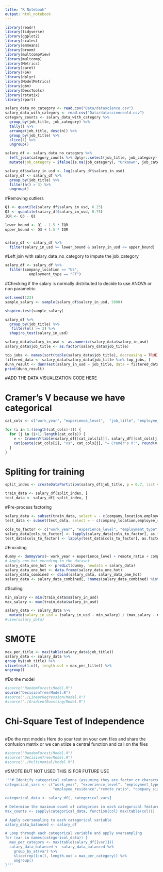 ```yaml
---
title: "R Notebook"
output: html_notebook
---
```

```r
library(readr)
library(tidyverse)
library(ggplot2)
library(scales)
library(emmeans)
library(broom) 
library(multcompView)
library(multcomp) 
library(Metrics)
library(caret)
library(FSA)
library(dplyr)
library(ModelMetrics)
library(gbm)
library(DescTools)
library(rstatix)
library(rpart)

``` 

```r
salary_data_no_category <- read.csv("Data/datascience.csv")
salary_data_with_category <- read.csv("Data/datascienceold.csv") 
category_counts <- salary_data_with_category %>%
  group_by(job_title, job_category) %>%
  tally() %>%
  arrange(job_title, desc(n)) %>%
  group_by(job_title) %>%
  slice(1) %>%
  ungroup()

salary_df <- salary_data_no_category %>%
  left_join(category_counts %>% dplyr::select(job_title, job_category), by = "job_title") %>%
  mutate(job_category = ifelse(is.na(job_category), "Unknown", job_category)) 

salary_df$salary_in_usd <- log(salary_df$salary_in_usd)
salary_df <- salary_df %>%
  group_by(job_title) %>%
  filter(n() > 3) %>%
  ungroup()
```

#Removing outliers
```r
Q1 <- quantile(salary_df$salary_in_usd, 0.25)
Q3 <- quantile(salary_df$salary_in_usd, 0.75)
IQR <- Q3 - Q1

lower_bound <- Q1 - 1.5 * IQR
upper_bound <- Q3 + 1.5 * IQR


salary_df <- salary_df %>%
  filter(salary_in_usd >= lower_bound & salary_in_usd <= upper_bound)
```


#Left join with salary_data_no_category to impute the job_category
```r
salary_df <- salary_df %>%
  filter(company_location == "US",
           employment_type == "FT") 
```

#Checking if the salary is normally distributed to decide to use ANOVA or non parametric
```r
set.seed(123) 
sample_salary <- sample(salary_df$salary_in_usd, 5000)

shapiro.test(sample_salary)

salary_df %>%
  group_by(job_title) %>%
   filter(n() >= 3) %>% 
  shapiro_test(salary_in_usd)
```
```r
salary_data$salary_in_usd <- as.numeric(salary_data$salary_in_usd)
salary_data$job_title <- as.factor(salary_data$job_title)

top_jobs <- names(sort(table(salary_data$job_title), decreasing = TRUE)[1:10])
filtered_data <- salary_data[salary_data$job_title %in% top_jobs, ]
dunn_result <- dunnTest(salary_in_usd ~ job_title, data = filtered_data, method = "bonferroni")
print(dunn_result) 
```
#ADD THE DATA VISUALIZATION CODE HERE

# Cramer’s V because we have categorical
```r
cat_cols <- c("work_year", "experience_level",  "job_title", "employee_residence","remote_ratio", "company_size")

for (i in 1:(length(cat_cols)-1)) {
  for (j in (i+1):length(cat_cols)) {
    v <- CramerV(table(salary_df[[cat_cols[i]]], salary_df[[cat_cols[j]]]))
    cat(paste(cat_cols[i], "vs", cat_cols[j], "→ Cramér's V:", round(v, 3), "\n"))
  }
}
```

# Spliting for training
```r
split_index <- createDataPartition(salary_df$job_title, p = 0.7, list = FALSE)

train_data <- salary_df[split_index, ]
test_data <- salary_df[-split_index, ]
```

#Pre-process factoring 
```r
salary_data <- subset(train_data, select = - c(company_location,employee_residence,salary_currency,salary))
test_data <- subset(test_data, select = - c(company_location,employee_residence,salary_currency,salary))

cols_to_factor <- c("work_year", "experience_level", "employment_type", "job_title", "job_category", "remote_ratio", "company_size")
salary_data[cols_to_factor] <- lapply(salary_data[cols_to_factor], as.factor)
test_data[cols_to_factor] <- lapply(test_data[cols_to_factor], as.factor)
```

#Encoding
```r
dummy <- dummyVars(~ work_year + experience_level + remote_ratio + company_size + job_category, data = salary_data)
# Apply one-hot encoding to the dataset
salary_data_one_hot <- predict(dummy, newdata = salary_data)
salary_data_one_hot <- data.frame(salary_data_one_hot)
salary_data_combined <- cbind(salary_data, salary_data_one_hot)
salary_data <- salary_data_combined[, !names(salary_data_combined) %in% c("work_year", "experience_level", "employment_type",  "remote_ratio", "company_size","job_category")]
```

#Scaling
```r
min_salary <- min(train_data$salary_in_usd)
max_salary <- max(train_data$salary_in_usd)

salary_data <- salary_data %>%
  mutate(salary_in_usd = (salary_in_usd - min_salary) / (max_salary - min_salary))
#view(salary_data)
```

# SMOTE
```r
max_per_title <- max(table(salary_data$job_title))
salary_data <- salary_data %>%
group_by(job_title) %>%
slice(rep(1:n(), length.out = max_per_title)) %>%
ungroup()
```
#Do the model
```r
#source("RandomForest/Model.R")
source("DecisionTree/Model.R")
#source("./LinearRegression/Model.R")
#source("./GradientBoosting/Model.R")
```
# Chi-Square Test of Independence

```r
```

#Do the rest models Here do your test on your own files and share the confusion matrix or we can utlize a central function and call on the files 
```r
#source("RandomForest/Model.R")
#source("DecisionTree/Model.R")
#source("./Multinomial/Model.R")

```

#SMOTE BUT NOT USED THIS IS FOR FUTURE USE
```r
'''# Identify categorical columns (assuming they are factor or character type)
categorical_vars <- c("work_year", "experience_level", "employment_type", "job_title","salary_currency",
                      "employee_residence","remote_ratio", "company_size","company_location","job_category")

categorical_data <- salary_df[, categorical_vars]

# Determine the maximum count of categories in each categorical feature
max_counts <- sapply(categorical_data, function(col) max(table(col)))

# Apply oversampling to each categorical variable
salary_data_balanced <- salary_df

# Loop through each categorical variable and apply oversampling
for (var in names(categorical_data)) {
  max_per_category <- max(table(salary_df[[var]]))
  salary_data_balanced <- salary_data_balanced %>%
    group_by_at(var) %>%
    slice(rep(1:n(), length.out = max_per_category)) %>%
    ungroup()
}'''
```
